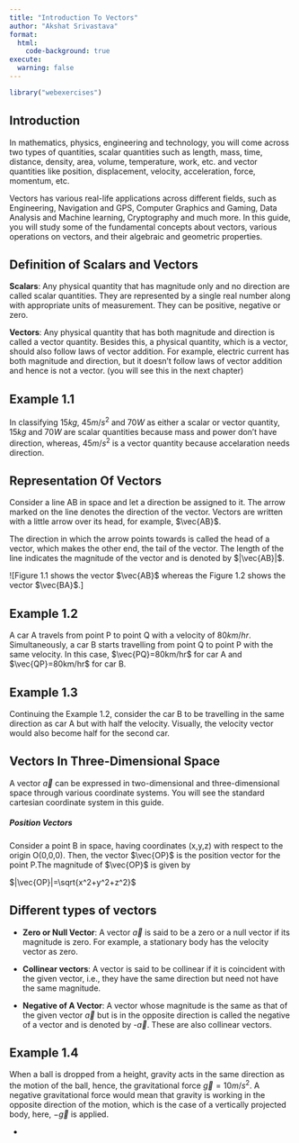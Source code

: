 ```yaml
---
title: "Introduction To Vectors"
author: "Akshat Srivastava"
format: 
  html: 
    code-background: true
execute: 
  warning: false
---
```

 
```r
library("webexercises")
```
## Introduction {-}

In mathematics, physics, engineering and technology, you will come across two types of quantities, scalar quantities such as length, mass, time, distance, density, area, volume, temperature, work, etc. and vector quantities like position, displacement, velocity, acceleration, force, momentum, etc.

Vectors has various real-life applications across different fields, such as Engineering, Navigation and GPS, Computer Graphics and Gaming, Data Analysis and Machine learning, Cryptography and much more. In this guide, you will study some of the fundamental concepts about vectors, various operations on vectors, and their algebraic and geometric properties. 

::: {.callout-note}

## Definition of Scalars and Vectors

**Scalars**: Any physical quantity that has magnitude only and no direction are called scalar quantities. They are represented by a single real number along with appropriate units of measurement. They can be positive, negative or zero. 

**Vectors**: Any physical quantity that has both magnitude and direction is called a vector quantity. Besides this, a physical quantity, which is a vector, should also follow laws of vector addition. For example, electric current has both magnitude and direction, but it doesn’t follow laws of vector addition and hence is not a vector. (you will see this in the next chapter) 

:::

::: {.callout-note appearance="simple"}

## Example 1.1 
In classifying $15kg$, $45m/s^2$ and $70W$ as either a scalar or vector quantity, $15kg$ and $70W$ are scalar quantities because mass and power don't have direction, whereas, $45m/s^2$ is a vector quantity because accelaration needs direction.

:::

## Representation Of Vectors{-}
Consider a line AB in space and let a direction be assigned to it. The arrow marked on the line denotes the direction of the vector. Vectors are written with a little arrow over its head, for example, $\vec{AB}$. 

The direction in which the arrow points towards is called the head of a vector, which makes the other end, the tail of the vector. The length of the line indicates the magnitude of the vector and is denoted by $|\vec{AB}|$.

::: {.content-visible when-format="html"}

![Figure 1.1 shows the vector  $\vec{AB}$  whereas the Figure 1.2 shows the vector  $\vec{BA}$.]

:::

::: {.callout-note appearance="simple"}

## Example 1.2

A car A travels from point P to point Q with a velocity of $80 km/hr$. Simultaneously, a car B starts travelling from point Q to point P with the same velocity. In this case,  $\vec{PQ}=80km/hr$ for car A and $\vec{QP}=80km/hr$ for car B.

:::

::: {.callout-note appearance="simple"}
 
## Example 1.3

Continuing the Example 1.2, consider the car B to be travelling in the same direction as car A but with half the velocity. Visually, the velocity vector would also become half for the second car.


:::

## Vectors In Three-Dimensional Space{-}
A vector $\vec{a}$ can be expressed in two-dimensional and three-dimensional space through various coordinate systems. You will see the standard cartesian coordinate system in this guide.

##### Position Vectors

Consider a point B in space, having coordinates (x,y,z) with respect  to the origin O(0,0,0). Then, the vector $\vec{OP}$ is the position vector for the point P.The magnitude of $\vec{OP}$ is given by 

$|\vec{OP}|=\sqrt{x^2+y^2+z^2}$

## Different types of vectors{-}

- **Zero or Null Vector**: A vector $\vec{a}$ is said to be a zero or a null vector if its magnitude is zero. For example, a stationary body has the velocity vector as zero. 

- **Collinear vectors**: A vector is said to be collinear if it is coincident with the given vector, i.e., they have the same direction but need not have the same magnitude. 

- **Negative of A Vector**: A vector whose magnitude is the same as that of the given vector $\vec{a}$ but is in the opposite direction is called the negative of a vector and is denoted by -$\vec{a}$. These are also collinear vectors.

::: {.callout-note appearance="simple"}

## Example 1.4

When a ball is dropped from a height, gravity acts in the same direction as the motion of the ball, hence, the gravitational force $\vec{g}=10m/s^2$. A negative gravitational force would mean that gravity is working in the opposite direction of the motion, which is the case of a vertically projected body, here, $-\vec{g}$ is applied.

:::

-
